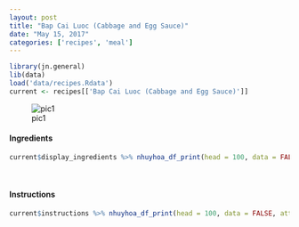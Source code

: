 ```yaml
---
layout: post
title: "Bap Cai Luoc (Cabbage and Egg Sauce)"
date: "May 15, 2017"
categories: ['recipes', 'meal']
---
```


```r
library(jn.general)
lib(data)
load('data/recipes.Rdata')
current <- recipes[['Bap Cai Luoc (Cabbage and Egg Sauce)']]
```

![pic1]( {{"/figure/food/Bap_Cai_Luoc.JPG" | absolute_url }})




#### Ingredients

```r
current$display_ingredients %>% nhuyhoa_df_print(head = 100, data = FALSE, attribute = "class = \"presenttab\"")
```

<br>

#### Instructions

```r
current$instructions %>% nhuyhoa_df_print(head = 100, data = FALSE, attribute = "class = \"presenttabnoh\"")
```

